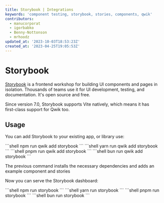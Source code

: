 ```yaml
---
title: Storybook | Integrations
keywords: 'component testing, storybook, stories, components, qwik'
contributors:
  - manucorporat
  - igorbabko
  - Benny-Nottonson
  - mrhoodz
updated_at: '2023-10-03T18:53:23Z'
created_at: '2023-04-25T19:05:53Z'
---
```



# Storybook

[Storybook](https://storybook.js.org/) is a frontend workshop for building UI components and pages in isolation. Thousands of teams use it for UI development, testing, and documentation. It's open source and free.

Since version 7.0, Storybook supports Vite natively, which means it has first-class support for Qwik too.

## Usage

You can add Storybook to your existing app, or library use:

<PackageManagerTabs>
  <span q:slot="npm">
```shell
npm run qwik add storybook
```
  </span>
  <span q:slot="yarn">
```shell
yarn run qwik add storybook
```
  </span>
  <span q:slot="pnpm">
```shell
pnpm run qwik add storybook
```
  </span>
  <span q:slot="bun">
```shell
bun run qwik add storybook
```
  </span>
</PackageManagerTabs>

The previous command installs the necessary dependencies and adds an example component and stories

Now you can serve the Storybook dashboard:

<PackageManagerTabs>
  <span q:slot="npm">
```shell
npm run storybook
```
  </span>
  <span q:slot="yarn">
```shell
yarn run storybook
```
  </span>
  <span q:slot="pnpm">
```shell
pnpm run storybook
```
  </span>
  <span q:slot="bun">
```shell
bun run storybook
```
  </span>
</PackageManagerTabs>

